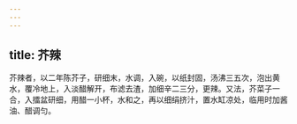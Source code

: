 ```yaml
---
---
---
```

title: 芥辣
---



芥辣者，以二年陈芥子，研细末，水调，入碗，以纸封固，汤沸三五次，泡出黄水，覆冷地上，入淡醋解开，布滤去渣，加细辛二三分，更辣。又法，芥菜子一合，入擂盆研细，用醋一小杯，水和之，再以细绢挤汁，置水缸凉处，临用时加酱油、醋调匀。